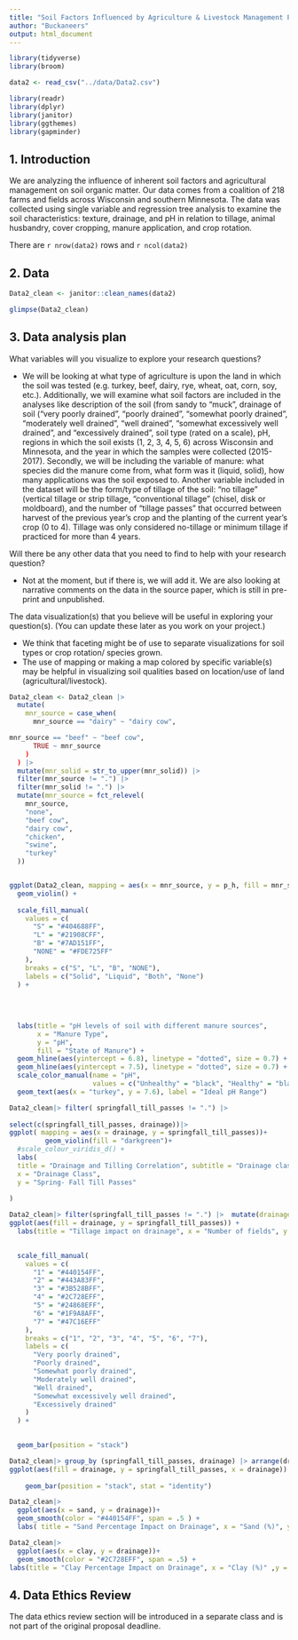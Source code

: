 ```yaml
---
title: "Soil Factors Influenced by Agriculture & Livestock Management Project Proposal"
author: "Buckaneers"
output: html_document
---
```


```r
library(tidyverse)
library(broom)

data2 <- read_csv("../data/Data2.csv")

library(readr)
library(dplyr)
library(janitor)
library(ggthemes)
library(gapminder)

```

## 1. Introduction

We are analyzing the influence of inherent soil factors and agricultural management on soil organic matter. Our data comes from a coalition of 218 farms and fields across Wisconsin and southern Minnesota. The data was collected using single variable and regression tree analysis to examine the soil characteristics: texture, drainage, and pH in relation to tillage, animal husbandry, cover cropping, manure application, and crop rotation.

There are `r nrow(data2)` rows and `r ncol(data2)`

## 2. Data



```r
Data2_clean <- janitor::clean_names(data2)
```

```r
glimpse(Data2_clean)
```

## 3. Data analysis plan

What variables will you visualize to explore your research questions?

-   We will be looking at what type of agriculture is upon the land in which the soil was tested (e.g. turkey, beef, dairy, rye, wheat, oat, corn, soy, etc.). Additionally, we will examine what soil factors are included in the analyses like description of the soil (from sandy to “muck”, drainage of soil (“very poorly drained”, “poorly drained”, “somewhat poorly drained”, “moderately well drained”, “well drained”, “somewhat excessively well drained”, and “excessively drained”, soil type (rated on a scale), pH, regions in which the soil exists (1, 2, 3, 4, 5, 6) across Wisconsin and Minnesota, and the year in which the samples were collected (2015-2017). Secondly, we will be including the variable of manure: what species did the manure come from, what form was it (liquid, solid), how many applications was the soil exposed to. Another variable included in the dataset will be the form/type of tillage of the soil: “no tillage” (vertical tillage or strip tillage, “conventional tillage” (chisel, disk or moldboard), and the number of “tillage passes” that occurred between harvest of the previous year’s crop and the planting of the current year’s crop (0 to 4). Tillage was only considered no-tillage or minimum tillage if practiced for more than 4 years.

Will there be any other data that you need to find to help with your research question?

-   Not at the moment, but if there is, we will add it. We are also looking at narrative comments on the data in the source paper, which is still in pre-print and unpublished.

The data visualization(s) that you believe will be useful in exploring your question(s). (You can update these later as you work on your project.)

-   We think that faceting might be of use to separate visualizations for soil types or crop rotation/ species grown.
-   The use of mapping or making a map colored by specific variable(s) may be helpful in visualizing soil qualities based on location/use of land (agricultural/livestock).

```r
Data2_clean <- Data2_clean |>
  mutate(
    mnr_source = case_when(
      mnr_source == "dairy" ~ "dairy cow",
```


```r
mnr_source == "beef" ~ "beef cow",
      TRUE ~ mnr_source
    )
  ) |>
  mutate(mnr_solid = str_to_upper(mnr_solid)) |>
  filter(mnr_source != ".") |>
  filter(mnr_solid != ".") |>
  mutate(mnr_source = fct_relevel(
    mnr_source,
    "none",
    "beef cow",
    "dairy cow",
    "chicken",
    "swine",
    "turkey"
  ))


ggplot(Data2_clean, mapping = aes(x = mnr_source, y = p_h, fill = mnr_solid)) +
  geom_violin() +
  
  scale_fill_manual(
    values = c(
      "S" = "#404688FF",
      "L" = "#21908CFF",
      "B" = "#7AD151FF",
      "NONE" = "#FDE725FF"
    ),
    breaks = c("S", "L", "B", "NONE"),
    labels = c("Solid", "Liquid", "Both", "None")
  ) +
  
  
  
  
  labs(title = "pH levels of soil with different manure sources",
       x = "Manure Type",
       y = "pH",
       fill = "State of Manure") +
  geom_hline(aes(yintercept = 6.8), linetype = "dotted", size = 0.7) +
  geom_hline(aes(yintercept = 7.5), linetype = "dotted", size = 0.7) +
  scale_color_manual(name = "pH",
                     values = c("Unhealthy" = "black", "Healthy" = "black")) +
  geom_text(aes(x = "turkey", y = 7.6), label = "Ideal pH Range")


```

```r
Data2_clean|> filter( springfall_till_passes != ".") |>
  
select(c(springfall_till_passes, drainage))|> 
ggplot( mapping = aes(x = drainage, y = springfall_till_passes))+
         geom_violin(fill = "darkgreen")+
  #scale_colour_viridis_d() + 
  labs(
  title = "Drainage and Tilling Correlation", subtitle = "Drainage class is rated on a scale from 1-7, ranging from 'very poorly drained' to  'excessively drained'. Tilling is the act of aerating the soil (typically with heavy machinery) to improve air circulation and water permeation. ", 
  x = "Drainage Class",
  y = "Spring- Fall Till Passes"
  
) 
```



```r
Data2_clean|> filter(springfall_till_passes != ".") |>  mutate(drainage = as.character(drainage)) |> group_by (springfall_till_passes, drainage) |> arrange(drainage)|>
ggplot(aes(fill = drainage, y = springfall_till_passes)) + 
  labs(title = "Tillage impact on drainage", x = "Number of fields", y = "Number of till passes", fill = "Drainage")+

  
  scale_fill_manual(
    values = c(
      "1" = "#440154FF",
      "2" = "#443A83FF",
      "3" = "#3B528BFF",
      "4" = "#2C728EFF",
      "5" = "#24868EFF",
      "6" = "#1F9A8AFF",
      "7" = "#47C16EFF"
    ),
    breaks = c("1", "2", "3", "4", "5", "6", "7"),
    labels = c(
      "Very poorly drained",
      "Poorly drained",
      "Somewhat poorly drained",
      "Moderately well drained",
      "Well drained",
      "Somewhat excessively well drained",
      "Excessively drained"
    )
  ) +
  

  geom_bar(position = "stack")


```

```r
Data2_clean|> group_by (springfall_till_passes, drainage) |> arrange(drainage)|>
ggplot(aes(fill = drainage, y = springfall_till_passes, x = drainage)) + 
  
    geom_bar(position = "stack", stat = "identity")
```

```r
Data2_clean|>
  ggplot(aes(x = sand, y = drainage))+
  geom_smooth(color = "#440154FF", span = .5 ) + 
  labs( title = "Sand Percentage Impact on Drainage", x = "Sand (%)", y = "Drainage Class")
```

```r
Data2_clean|>
  ggplot(aes(x = clay, y = drainage))+
  geom_smooth(color = "#2C728EFF", span = .5) +
labs(title = "Clay Percentage Impact on Drainage", x = "Clay (%)" ,y = "Drainage Class")
```


## 4. Data Ethics Review

The data ethics review section will be introduced in a separate class and is not part of the original proposal deadline.
